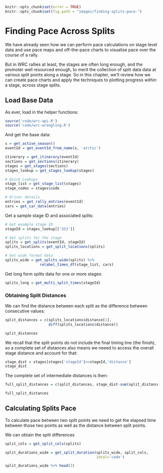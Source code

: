 ```r
knitr::opts_chunk$set(error = TRUE)
knitr::opts_chunk$set(fig.path = "images/finding-splits-pace-")
```
# Finding Pace Across Splits

We have already seen how we can perform pace calculations on stage level data and use pace maps and off-the-pace charts to visualise pace over the course of a rally.

But in WRC rallies at least, the stages are often long enough, and the promoter well resourced enough, to merit the collection of split data data at various split points along a stage. So in this chapter, we'll review how we can create pace charts and apply the techniques to plotting progress *within* a stage, across stage splits.


## Load Base Data

As ever, load in the helper functions:

```r
source('code/wrc-api.R')
source('code/wrc-wrangling.R')
```

And get the base data:

```r
s = get_active_season()
eventId = get_eventId_from_name(s, 'arctic')

itinerary = get_itinerary(eventId)
sections = get_sections(itinerary)
stages = get_stages(sections)
stages_lookup = get_stages_lookup(stages)

# Quick Lookups
stage_list = get_stage_list(stages)
stage_codes = stages$code

# Driver details
entries = get_rally_entries(eventId)
cars = get_car_data(entries)
```

Get a sample stage ID and associated splits:

```r
# Get example stage ID
stageId = stages_lookup[['SS3']]

# Get splits for the stage
splits = get_splits(eventId, stageId)
splits_locations = get_split_locations(splits)

# Get wide format data
splits_wide = get_splits_wide(splits) %>%
                relabel_times_df(stage_list, cars)
```

Get long form splits data for one or more stages:

```r
splits_long = get_multi_split_times(stageId)
```

### Obtaining Split Distances

We can find the distance between each split as the difference between consecutive values:

```r
split_distances = c(splits_locations$distance[1],
                    diff(splits_locations$distance))

split_distances
```

We recall that the split points do not include the final timing line (the finish), so a complete set of distances also means we neeed to access the overall stage distance and account for that:

```r
stage_dist = stages[stages['stageId']==stageId,'distance']
stage_dist
```

The complete set of intermediate distances is then:

```r
full_split_distances = c(split_distances, stage_dist-sum(split_distances))

full_split_distances
```

## Calculating Splits Pace

To calculate pace between two split points we need to get the elapsed time between those two points as well as the distance between split points.

We can obtain the split differences 

```r
split_cols = get_split_cols(splits)

split_durations_wide = get_split_duration(splits_wide, split_cols,
                                          idcol='code')

split_durations_wide %>% head(3)
```



